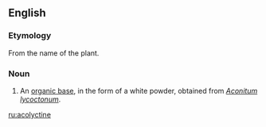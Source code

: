 ==English==

===Etymology===
From the name of the plant.

===Noun===
{{en-noun|-}}

# {{context|organic compound}} An [[organic base]], in the form of a white powder, obtained from ''[[Aconitum lycoctonum]]''.

[[ru:acolyctine]]
